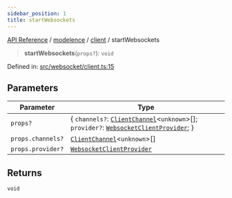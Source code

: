 ```yaml
---
sidebar_position: 1
title: startWebsockets
---
```


[API Reference](/api-reference/modelence/client/functions/../../../index) / [modelence](/api-reference/modelence/client/functions/../../index) / [client](/api-reference/modelence/client/functions/../index) / startWebsockets

> **startWebsockets**(`props?`): `void`

Defined in: [src/websocket/client.ts:15](https://github.com/modelence/modelence/blob/4510b4b253d7ee77c62b0aec553870663ff8973a/packages/modelence/src/websocket/client.ts#L15)

## Parameters

| Parameter | Type |
| ------ | ------ |
| `props?` | \{ `channels?`: [`ClientChannel`](/api-reference/modelence/client/functions/../classes/ClientChannel)\<`unknown`\>[]; `provider?`: [`WebsocketClientProvider`](/api-reference/modelence/client/functions/../../index/interfaces/WebsocketClientProvider); \} |
| `props.channels?` | [`ClientChannel`](/api-reference/modelence/client/functions/../classes/ClientChannel)\<`unknown`\>[] |
| `props.provider?` | [`WebsocketClientProvider`](/api-reference/modelence/client/functions/../../index/interfaces/WebsocketClientProvider) |

## Returns

`void`
